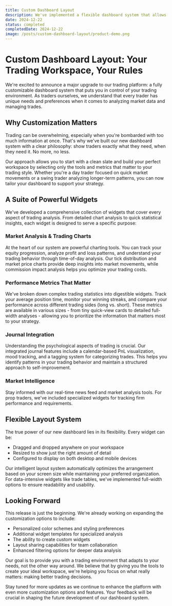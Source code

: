 ```yaml
---
title: Custom Dashboard Layout
description: We've implemented a flexible dashboard system that allows traders to customize their workspace layout, arrange widgets, and save multiple dashboard configurations for different trading scenarios.
date: 2024-12-22
status: completed
completedDate: 2024-12-22
image: /posts/custom-dashboard-layout/product-demo.png
---
```


# Custom Dashboard Layout: Your Trading Workspace, Your Rules

We're excited to announce a major upgrade to our trading platform: a fully customizable dashboard system that puts you in control of your trading environment. As traders ourselves, we understand that every trader has unique needs and preferences when it comes to analyzing market data and managing trades.

## Why Customization Matters

Trading can be overwhelming, especially when you're bombarded with too much information at once. That's why we've built our new dashboard system with a clear philosophy: show traders exactly what they need, when they need it. No more, no less.

Our approach allows you to start with a clean slate and build your perfect workspace by selecting only the tools and metrics that matter to your trading style. Whether you're a day trader focused on quick market movements or a swing trader analyzing longer-term patterns, you can now tailor your dashboard to support your strategy.

## A Suite of Powerful Widgets

We've developed a comprehensive collection of widgets that cover every aspect of trading analysis. From detailed chart analysis to quick statistical insights, each widget is designed to serve a specific purpose:

### Market Analysis & Trading Charts
At the heart of our system are powerful charting tools. You can track your equity progression, analyze profit and loss patterns, and understand your trading behavior through time-of-day analysis. Our tick distribution and market price charts provide deep insights into market movements, while commission impact analysis helps you optimize your trading costs.

### Performance Metrics That Matter
We've broken down complex trading statistics into digestible widgets. Track your average position time, monitor your winning streaks, and compare your performance across different trading sides (long vs. short). These metrics are available in various sizes - from tiny quick-view cards to detailed full-width analyses - allowing you to prioritize the information that matters most to your strategy.

### Journal Integration
Understanding the psychological aspects of trading is crucial. Our integrated journal features include a calendar-based PnL visualization, mood tracking, and a tagging system for categorizing trades. This helps you identify patterns in your trading behavior and maintain a structured approach to self-improvement.

### Market Intelligence
Stay informed with our real-time news feed and market analysis tools. For prop traders, we've included specialized widgets for tracking firm performance and requirements.

## Flexible Layout System

The true power of our new dashboard lies in its flexibility. Every widget can be:
- Dragged and dropped anywhere on your workspace
- Resized to show just the right amount of detail
- Configured to display on both desktop and mobile devices

Our intelligent layout system automatically optimizes the arrangement based on your screen size while maintaining your preferred organization. For data-intensive widgets like trade tables, we've implemented full-width options to ensure readability and usability.

## Looking Forward

This release is just the beginning. We're already working on expanding the customization options to include:
- Personalized color schemes and styling preferences
- Additional widget templates for specialized analysis
- The ability to create custom widgets
- Layout sharing capabilities for team collaboration
- Enhanced filtering options for deeper data analysis

Our goal is to provide you with a trading environment that adapts to your needs, not the other way around. We believe that by giving you the tools to create your ideal workspace, we're helping you focus on what really matters: making better trading decisions.

Stay tuned for more updates as we continue to enhance the platform with even more customization options and features. Your feedback will be crucial in shaping the future development of our dashboard system.
